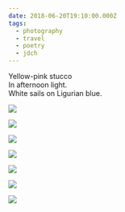 ```yaml
---
date: 2018-06-20T19:10:00.000Z
tags:
  - photography
  - travel
  - poetry
  - jdch
---
```

Yellow-pink stucco<br/>
In afternoon light.<br/>
White sails on Ligurian blue.<br/>

![](../../assets/photos/20180620-IMG_0794.jpg)

![](../../assets/photos/20180620-IMG_0913.jpg)

![](../../assets/photos/20180620-IMG_0906.jpg)

![](../../assets/photos/20180620-IMG_0979.jpg)

![](../../assets/photos/20180620-IMG_0980.jpg)

![](../../assets/photos/20180620-IMG_1020.jpg)

![](../../assets/photos/20180620-IMG_1004.jpg)
